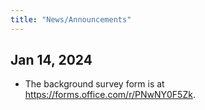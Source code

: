```yaml
---
title: "News/Announcements"
---
```


## Jan 14, 2024

-   The background survey form is at <https://forms.office.com/r/PNwNY0F5Zk>.

